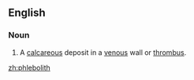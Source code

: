 ==English==

===Noun===
{{en-noun|-}}

# A [[calcareous]] deposit in a [[venous]] wall or [[thrombus]].

[[zh:phlebolith]]
